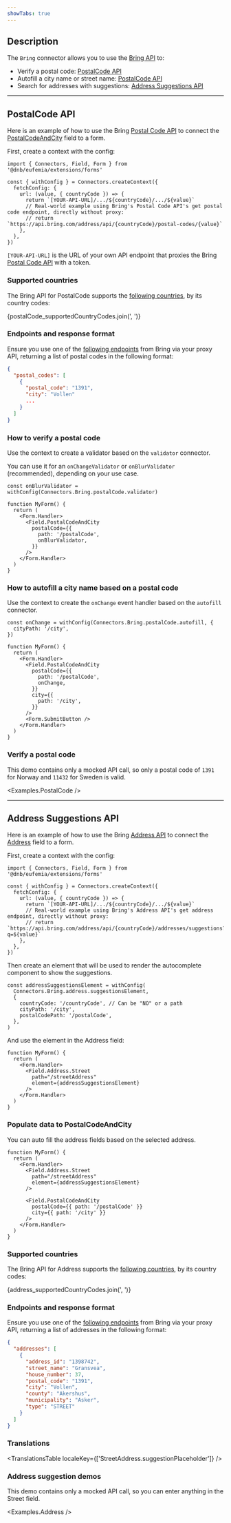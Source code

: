 ```yaml
---
showTabs: true
---
```



## Description

The `Bring` connector allows you to use the [Bring API](https://developer.bring.com/api/) to:

- Verify a postal code: [PostalCode API](#postalcode-api)
- Autofill a city name or street name: [PostalCode API](#postalcode-api)
- Search for addresses with suggestions: [Address Suggestions API](#address-suggestions-api)

---

## PostalCode API

Here is an example of how to use the Bring [Postal Code API](https://developer.bring.com/api/postal-code/) to connect the [PostalCodeAndCity](/uilib/extensions/forms/feature-fields/PostalCodeAndCity/) field to a form.

First, create a context with the config:

```tsx
import { Connectors, Field, Form } from '@dnb/eufemia/extensions/forms'

const { withConfig } = Connectors.createContext({
  fetchConfig: {
    url: (value, { countryCode }) => {
      return `[YOUR-API-URL]/.../${countryCode}/.../${value}`
      // Real-world example using Bring's Postal Code API's get postal code endpoint, directly without proxy:
      // return `https://api.bring.com/address/api/{countryCode}/postal-codes/{value}`
    },
  },
})
```

`[YOUR-API-URL]` is the URL of your own API endpoint that proxies the Bring [Postal Code API](https://developer.bring.com/api/postal-code/) with a token.

### Supported countries

The Bring API for PostalCode supports the [following countries](https://developer.bring.com/api/postal-code/#supported-countries), by its country codes:

{postalCode_supportedCountryCodes.join(', ')}

### Endpoints and response format

Ensure you use one of the [following endpoints](https://developer.bring.com/api/postal-code/#endpoints) from Bring via your proxy API, returning a list of postal codes in the following format:

```json
{
  "postal_codes": [
    {
      "postal_code": "1391",
      "city": "Vollen"
      ...
    }
  ]
}
```

### How to verify a postal code

Use the context to create a validator based on the `validator` connector.

You can use it for an `onChangeValidator` or `onBlurValidator` (recommended), depending on your use case.

```tsx
const onBlurValidator = withConfig(Connectors.Bring.postalCode.validator)

function MyForm() {
  return (
    <Form.Handler>
      <Field.PostalCodeAndCity
        postalCode={{
          path: '/postalCode',
          onBlurValidator,
        }}
      />
    </Form.Handler>
  )
}
```

### How to autofill a city name based on a postal code

Use the context to create the `onChange` event handler based on the `autofill` connector.

```tsx
const onChange = withConfig(Connectors.Bring.postalCode.autofill, {
  cityPath: '/city',
})

function MyForm() {
  return (
    <Form.Handler>
      <Field.PostalCodeAndCity
        postalCode={{
          path: '/postalCode',
          onChange,
        }}
        city={{
          path: '/city',
        }}
      />
      <Form.SubmitButton />
    </Form.Handler>
  )
}
```

### Verify a postal code

This demo contains only a mocked API call, so only a postal code of `1391` for Norway and `11432` for Sweden is valid.

<Examples.PostalCode />

---

## Address Suggestions API

Here is an example of how to use the Bring [Address API](https://developer.bring.com/api/address/#get-street-or-place-suggestions-get) to connect the [Address](/uilib/extensions/forms/feature-fields/Address/) field to a form.

First, create a context with the config:

```tsx
import { Connectors, Field, Form } from '@dnb/eufemia/extensions/forms'

const { withConfig } = Connectors.createContext({
  fetchConfig: {
    url: (value, { countryCode }) => {
      return `[YOUR-API-URL]/.../${countryCode}/.../${value}`
      // Real-world example using Bring's Address API's get address endpoint, directly without proxy:
      // return `https://api.bring.com/address/api/{countryCode}/addresses/suggestions?q=${value}`
    },
  },
})
```

Then create an element that will be used to render the autocomplete component to show the suggestions.

```tsx
const addressSuggestionsElement = withConfig(
  Connectors.Bring.address.suggestionsElement,
  {
    countryCode: '/countryCode', // Can be "NO" or a path
    cityPath: '/city',
    postalCodePath: '/postalCode',
  },
)
```

And use the element in the Address field:

```tsx
function MyForm() {
  return (
    <Form.Handler>
      <Field.Address.Street
        path="/streetAddress"
        element={addressSuggestionsElement}
      />
    </Form.Handler>
  )
}
```

### Populate data to PostalCodeAndCity

You can auto fill the address fields based on the selected address.

```tsx
function MyForm() {
  return (
    <Form.Handler>
      <Field.Address.Street
        path="/streetAddress"
        element={addressSuggestionsElement}
      />

      <Field.PostalCodeAndCity
        postalCode={{ path: '/postalCode' }}
        city={{ path: '/city' }}
      />
    </Form.Handler>
  )
}
```

### Supported countries

The Bring API for Address supports the [following countries](https://developer.bring.com/api/address/#supported-countries), by its country codes:

{address_supportedCountryCodes.join(', ')}

### Endpoints and response format

Ensure you use one of the [following endpoints](https://developer.bring.com/api/address/#endpoints) from Bring via your proxy API, returning a list of addresses in the following format:

```json
{
  "addresses": [
    {
      "address_id": "1398742",
      "street_name": "Gransvea",
      "house_number": 37,
      "postal_code": "1391",
      "city": "Vollen",
      "county": "Akershus",
      "municipality": "Asker",
      "type": "STREET"
    }
  ]
}
```

### Translations

<TranslationsTable localeKey={['StreetAddress.suggestionPlaceholder']} />

### Address suggestion demos

This demo contains only a mocked API call, so you can enter anything in the Street field.

<Examples.Address />

